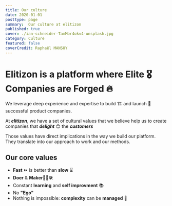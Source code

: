 ```yaml
---
title: Our culture
date: 2020-01-01
posttype: page
summary:  Our culture at elitizon
published: true
cover: ./ian-schneider-TamMbr4okv4-unsplash.jpg
category: Culture
featured: false
coverCredit: Raphaël MANSUY
---
```


# Elitizon is a platform where Elite 🎖 Companies are Forged 🔥

We leverage deep experience and expertise to build 🏗 and launch 🚀 successful product companies.

 At ***elitizon***, we have a set of cultural values that we believe help us to create companies that ***delight*** 😊 the ***customers***

 Those values have direct implications in the way we build our platform. They translate into our approach to work and our methods.

## Our core values

- **Fast** ⏩ is better than **slow** ⌛
- **Doer** & **Maker**👷🧰🛠️ 
- Constant **learning** and **self improvment** 📚
- No **"Ego"**
- Nothing is impossible: **complexity** can be **managed** 🎢


